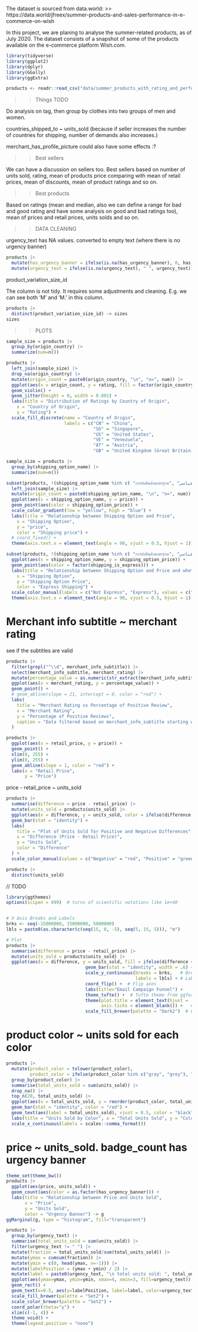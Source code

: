 

The dataset is sourced from data.world:
  >> https://data.world/jfreex/summer-products-and-sales-performance-in-e-commerce-on-wish


In this project, we are planing to analyse the summer-related products, as of July 2020. The dataset consists of a snapshot of some of the products available on the e-commerce platform Wish.com.



```r
library(tidyverse)
library(ggplot2)
library(dplyr)
library(GGally)
library(ggExtra)
```


```r
products <- readr::read_csv("data/summer_products_with_rating_and_performance_2020_08.csv", show_col_types = FALSE)
```



>> Things TODO

Do analysis on tag, then group by clothes into two groups of men and women. 

countries_shipped_to ~ units_sold 
(because if seller increases the number of countries for shipping, number of demands also increases.)

merchant_has_profile_picture could also have some effects :?

>> Best sellers

We can have a discussion on sellers too. Best sellers based on number of units sold, rating, mean of products price comparing with mean of retail prices, mean of discounts, mean of product ratings and so on. 

>> Best products

Based on ratings (mean and median, also we can define a range for bad and good rating and have some analysis on good and bad ratings too), mean of prices and retail prices, units solds and so on.


>> DATA CLEANING

urgency_text has NA values. converted to empty text (where there is no urgency banner)

```r
products |>
  mutate(has_urgency_banner = ifelse(is.na(has_urgency_banner), 0, has_urgency_banner)) |>
  mutate(urgency_text = ifelse(is.na(urgency_text), " ", urgency_text)) -> products
```

product_variation_size_id

The column is not tidy. It requires some adjustments and cleaning.
E.g. we can see both 'M' and 'M.' in this column.
```r
products |>
  distinct(product_variation_size_id) -> sizes
sizes
```




>> PLOTS

```r
sample_size = products |>
  group_by(origin_country) |>
  summarize(num=n())

products |>
  left_join(sample_size) |>
  drop_na(origin_country) |>
  mutate(origin_count = paste0(origin_country, "\n", "n=", num)) |>
  ggplot(aes(x = origin_count, y = rating, fill = factor(origin_country))) +
  geom_violin() +
  geom_jitter(height = 0, width = 0.001) +
  labs(title = "Distribution of Ratings by Country of Origin",
    x = "Country of Origin",
    y = "Rating") +
  scale_fill_discrete(name = "Country of Origin", 
                      labels = c("CN" = "China", 
                                 "SG" = "Singapore", 
                                 "US" = "United States", 
                                 "VE" = "Venezuela",
                                 "AT" = "Austria", 
                                 "GB" = "United Kingdom (Great Britain)")) 
```


```r
sample_size = products |>
  group_by(shipping_option_name) |>
  summarize(num=n())

subset(products, !(shipping_option_name %in% c( "การส่งสินค้ามาตรฐาน", "الشحن القياسي", "ការដឹកជញ្ជូនតាមស្តង់ដារ"))) |>
  left_join(sample_size) |>
  mutate(origin_count = paste0(shipping_option_name, "\n", "n=", num)) |>
  ggplot(aes(x = shipping_option_name, y = price)) +
  geom_point(aes(color = shipping_option_price)) +
  scale_color_gradient(low = "yellow", high = "blue") +
  labs(title = "Relationship between Shipping Option and Price",
    x = "Shipping Option",
    y = "price",
    color = "Shipping price") +
  # coord_fixed() +
  theme(axis.text.x = element_text(angle = 90, vjust = 0.5, hjust = 1))

```


```r
subset(products, !(shipping_option_name %in% c( "การส่งสินค้ามาตรฐาน", "الشحن القياسي", "ការដឹកជញ្ជូនតាមស្តង់ដារ"))) |>
  ggplot(aes(x = shipping_option_name, y = shipping_option_price)) +
  geom_point(aes(color = factor(shipping_is_express))) +
  labs(title = "Relationship between Shipping Option and Price and whether it is express or not",
    x = "Shipping Option",
    y = "Shipping Option Price", 
    color = "Express Shipping") +
  scale_color_manual(labels = c("Not Express", "Express"), values = c("red", "blue")) +
  theme(axis.text.x = element_text(angle = 90, vjust = 0.5, hjust = 1))
```
# Merchant info subtitle ~ merchant rating
see if the subtitles are valid

```r
products |>
  filter(grepl("^\\d", merchant_info_subtitle)) |>
  select(merchant_info_subtitle, merchant_rating) |>
  mutate(percentage_value = as.numeric(str_extract(merchant_info_subtitle, "^\\d+"))) |>
  ggplot(aes(x = merchant_rating, y = percentage_value)) +
  geom_point() +
  # geom_abline(slope = 21, intercept = 0, color = "red") +
  labs(
    title = "Merchant Rating vs Percentage of Positive Review",
    x = "Merchant Rating",
    y = "Percentage of Positive Reviews",
    caption = "Data filtered based on merchant_info_subtitle starting with a number"
  )
```

```r
products |>
  ggplot(aes(x = retail_price, y = price)) +
  geom_point() +
  xlim(0, 255) +
  ylim(0, 255) +
  geom_abline(slope = 1, color = "red") +
  labs(x = "Retail Price",
       y = "Price")
```
price - retail_price ~ units_sold


```r
products |>
  summarise(difference = price - retail_price) |>
  mutate(units_sold = products$units_sold) |>
  ggplot(aes(x = difference, y = units_sold, color = ifelse(difference < 0, "Negative", "Positive"))) +
  geom_bar(stat = "identity") +
  labs(
    title = "Plot of Units Sold for Positive and Negative Differences",
    x = "Difference (Price - Retail Price)",
    y = "Units Sold",
    color = "Difference"
  ) +
  scale_color_manual(values = c("Negative" = "red", "Positive" = "green"))

```
```r
products |>
  distinct(units_sold)
```

// TODO

```r
library(ggthemes)
options(scipen = 999)  # turns of scientific notations like 1e+40


# X Axis Breaks and Labels 
brks <- seq(-15000000, 15000000, 5000000)
lbls = paste0(as.character(c(seq(15, 0, -5), seq(5, 15, 5))), "m")

# Plot
products |>
  summarise(difference = price - retail_price) |>
  mutate(units_sold = products$units_sold) |>
  ggplot(aes(x = difference, y = units_sold, fill = ifelse(difference < 0, "Negative", "Positive"))) +   # Fill column
                              geom_bar(stat = "identity", width = .6) +   # draw the bars
                              scale_y_continuous(breaks = brks,   # Breaks
                                                 labels = lbls) + # Labels
                              coord_flip() +  # Flip axes
                              labs(title="Email Campaign Funnel") +
                              theme_tufte() +  # Tufte theme from ggfortify
                              theme(plot.title = element_text(hjust = .5), 
                                    axis.ticks = element_blank()) +   # Centre plot title
                              scale_fill_brewer(palette = "Dark2")  # Color palette

```


# product color ~ units sold for each color

```r
products |>
  mutate(product_color = tolower(product_color),
         product_color = ifelse(product_color %in% c("gray", "grey"), "gray", product_color)) |>
  group_by(product_color) |>
  summarise(total_units_sold = sum(units_sold)) |>
  drop_na() |>
  top_n(20, total_units_sold) |>
  ggplot(aes(x = total_units_sold, y = reorder(product_color, total_units_sold))) +
  geom_bar(stat = "identity", color = "red") +
  geom_text(aes(label = total_units_sold), vjust = 0.5, color = "black", position = position_dodge(width = 1)) +
  labs(title = "Units Sold by Color", x = "Total Units Sold", y = "Color") +
  scale_x_continuous(labels = scales::comma_format())
```


# price ~ units_sold. badge_count has urgency banner


```r
theme_set(theme_bw())
products |>
  ggplot(aes(price, units_sold)) + 
  geom_count(aes(color = as.factor(has_urgency_banner))) +
  labs(title = "Relationship between Price and Units Sold",
       x = "Price",
       y = "Units Sold",
       color = "Urgency Banner") -> g
ggMarginal(g, type = "histogram", fill="transparent")
```



```r
products |>
  group_by(urgency_text) |>
  summarise(total_units_sold = sum(units_sold)) |>
  filter(urgency_text != " ") |>
  mutate(fraction = total_units_sold/sum(total_units_sold)) |>
  mutate(ymax = cumsum(fraction)) |>
  mutate(ymin = c(0, head(ymax, n=-1))) |>
  mutate(labelPosition = (ymax + ymin) / 2) |>
  mutate(label = paste0(urgency_text, "\n total units sold: ", total_units_sold, "\n ", round(fraction*100, 2), "%")) |>
  ggplot(aes(ymax=ymax, ymin=ymin, xmax=4, xmin=3, fill=urgency_text)) +
  geom_rect() +
  geom_text(x=0.5, aes(y=labelPosition, label=label, color=urgency_text), size=5) + # x here controls label position (inner / outer)
  scale_fill_brewer(palette = "Set2") +
  scale_color_brewer(palette = "Set2") +
  coord_polar(theta="y") +
  xlim(c(-1, 4)) +
  theme_void() +
  theme(legend.position = "none")
```









